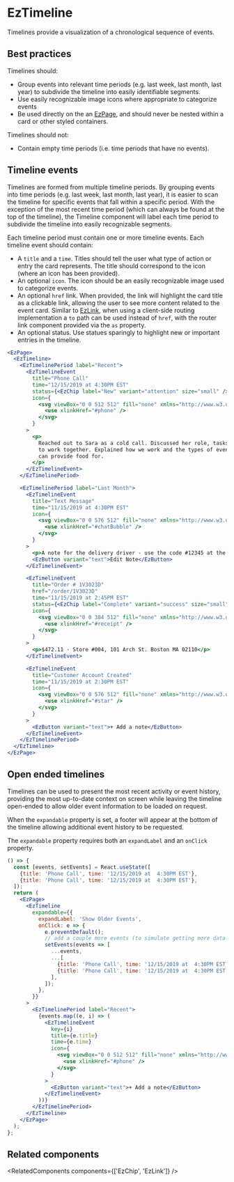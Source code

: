 
<Meta of={DefaultStories} name="Docs" />
<TableOfContents />

# EzTimeline

<MigrationAlert component="ez-timeline" />

Timelines provide a visualization of a chronological sequence of events.

## Best practices

Timelines should:

- Group events into relevant time periods (e.g. last week, last month, last year) to subdivide the timeline into easily identifiable segments.
- Use easily recognizable image icons where appropriate to categorize events
- Be used directly on the an [EzPage](?path=/docs/layout-ezpage--docs), and should never be nested within a card or other styled containers.

Timelines should not:

- Contain empty time periods (i.e. time periods that have no events).

## Timeline events

Timelines are formed from multiple timeline periods. By grouping events into time periods (e.g. last week, last month, last year), it is easier to scan the timeline for specific events that fall within a specific period. With the exception of the most recent time period (which can always be found at the top of the timeline), the Timeline component will label each time period to subdivide the timeline into easily recognizable segments.

Each timeline period must contain one or more timeline events. Each timeline event should contain:

- A `title` and a `time`. Titles should tell the user what type of action or entry the card represents. The title should correspond to the icon (where an icon has been provided).
- An optional `icon`. The icon should be an easily recognizable image used to categorize events.
- An optional `href` link. When provided, the link will highlight the card title as a clickable link, allowing the user to see more content related to the event card. Similar to [EzLink](?path=/docs/navigation-ezlink--docs), when using a client-side routing implementation a `to` path can be used instead of `href`, with the router link component provided via the `as` property.
- An optional status. Use statues sparingly to highlight new or important entries in the timeline.

```jsx
<EzPage>
  <EzTimeline>
    <EzTimelinePeriod label="Recent">
      <EzTimelineEvent
        title="Phone Call"
        time="12/15/2019 at 4:30PM EST"
        status={<EzChip label="New" variant="attention" size="small" />}
        icon={
          <svg viewBox="0 0 512 512" fill="none" xmlns="http://www.w3.org/2000/svg">
            <use xlinkHref="#phone" />
          </svg>
        }
      >
        <p>
          Reached out to Sara as a cold call. Discussed her role, tasks and potential opportunities
          to work together. Explained how we work and the types of events and event sizes that we
          can provide food for.
        </p>
      </EzTimelineEvent>
    </EzTimelinePeriod>

    <EzTimelinePeriod label="Last Month">
      <EzTimelineEvent
        title="Text Message"
        time="11/15/2019 at 4:30PM EST"
        icon={
          <svg viewBox="0 0 576 512" fill="none" xmlns="http://www.w3.org/2000/svg">
            <use xlinkHref="#chatBubble" />
          </svg>
        }
      >
        <p>A note for the delivery driver - use the code #12345 at the door for access.</p>
        <EzButton variant="text">Edit Note</EzButton>
      </EzTimelineEvent>

      <EzTimelineEvent
        title="Order # 1V3023D"
        href="/order/1V3023D"
        time="11/15/2019 at 2:45PM EST"
        status={<EzChip label="Complete" variant="success" size="small" />}
        icon={
          <svg viewBox="0 0 384 512" fill="none" xmlns="http://www.w3.org/2000/svg">
            <use xlinkHref="#receipt" />
          </svg>
        }
      >
        <p>$472.11 · Store #004, 101 Arch St. Boston MA 02110</p>
      </EzTimelineEvent>

      <EzTimelineEvent
        title="Customer Account Created"
        time="11/15/2019 at 2:30PM EST"
        icon={
          <svg viewBox="0 0 576 512" fill="none" xmlns="http://www.w3.org/2000/svg">
            <use xlinkHref="#star" />
          </svg>
        }
      >
        <EzButton variant="text">+ Add a note</EzButton>
      </EzTimelineEvent>
    </EzTimelinePeriod>
  </EzTimeline>
</EzPage>
```

## Open ended timelines

Timelines can be used to present the most recent activity or event history, providing the most up-to-date context on screen while leaving the timeline open-ended to allow older event information to be loaded on request.

When the `expandable` property is set, a footer will appear at the bottom of the timeline allowing additional event history to be requested.

The `expandable` property requires both an `expandLabel` and an `onClick` property.

```jsx
() => {
  const [events, setEvents] = React.useState([
    {title: 'Phone Call', time: '12/15/2019 at  4:30PM EST'},
    {title: 'Phone Call', time: '12/15/2019 at  4:30PM EST'},
  ]);
  return (
    <EzPage>
      <EzTimeline
        expandable={{
          expandLabel: 'Show Older Events',
          onClick: e => {
            e.preventDefault();
            // add a couple more events (to simulate getting more data from an API call)
            setEvents(events => [
              ...events,
              ...[
                {title: 'Phone Call', time: '12/15/2019 at  4:30PM EST'},
                {title: 'Phone Call', time: '12/15/2019 at  4:30PM EST'},
              ],
            ]);
          },
        }}
      >
        <EzTimelinePeriod label="Recent">
          {events.map((e, i) => (
            <EzTimelineEvent
              key={i}
              title={e.title}
              time={e.time}
              icon={
                <svg viewBox="0 0 512 512" fill="none" xmlns="http://www.w3.org/2000/svg">
                  <use xlinkHref="#phone" />
                </svg>
              }
            >
              <EzButton variant="text">+ Add a note</EzButton>
            </EzTimelineEvent>
          ))}
        </EzTimelinePeriod>
      </EzTimeline>
    </EzPage>
  );
};
```

## Related components

<RelatedComponents components={['EzChip', 'EzLink']} />
